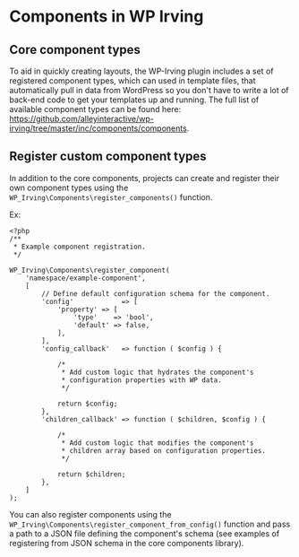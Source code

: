 <Meta title="WordPress|WP Irving Components" />

# Components in WP Irving


## Core component types

To aid in quickly creating layouts, the WP-Irving plugin includes a set of registered component types, which can used in template files, that automatically pull in data from WordPress so you don't have to write a lot of back-end code to get your templates up and running. The full list of available component types can be found here: https://github.com/alleyinteractive/wp-irving/tree/master/inc/components/components.

## Register custom component types

In addition to the core components, projects can create and register their own component types using the `WP_Irving\Components\register_components()` function.

Ex:
```
<?php
/**
 * Example component registration.
 */

WP_Irving\Components\register_component(
	'namespace/example-component',
	[
		// Define default configuration schema for the component.
		'config'            => [
			'property' => [
				'type'    => 'bool',
				'default' => false,
			],
		],
		'config_callback'   => function ( $config ) {

			/*
			 * Add custom logic that hydrates the component's 
			 * configuration properties with WP data.
			 */

			return $config;
		},
		'children_callback' => function ( $children, $config ) {

			/*
			 * Add custom logic that modifies the component's
			 * children array based on configuration properties.
			 */

			return $children;
		},
	]
);
```

You can also register components using the `WP_Irving\Components\register_component_from_config()` function and pass a path to a JSON file defining the component's schema (see examples of registering from JSON schema in the core components library).